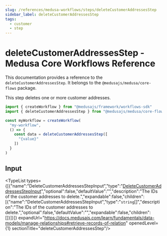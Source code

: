 ```yaml
---
slug: /references/medusa-workflows/steps/deleteCustomerAddressesStep
sidebar_label: deleteCustomerAddressesStep
tags:
  - customer
  - step
---
```



# deleteCustomerAddressesStep - Medusa Core Workflows Reference

This documentation provides a reference to the `deleteCustomerAddressesStep`. It belongs to the `@medusajs/medusa/core-flows` package.

This step deletes one or more customer addresses.

```ts title="src/workflows/my-workflow.ts"
import { createWorkflow } from "@medusajs/framework/workflows-sdk"
import { deleteCustomerAddressesStep } from "@medusajs/medusa/core-flows"

const myWorkflow = createWorkflow(
  "my-workflow",
  () => {
    const data = deleteCustomerAddressesStep([
      "{value}"
    ])
  }
)
```
  

## Input

<TypeList types={[{"name":"DeleteCustomerAddressesStepInput","type":"[DeleteCustomerAddressesStepInput](../../../../types/core_flows.DeleteCustomerAddressesStepInput/page.mdx)","optional":false,"defaultValue":"","description":"The IDs of the customer addresses to delete.","expandable":false,"children":[{"name":"DeleteCustomerAddressesStepInput","type":"`string`[]","description":"The IDs of the customer addresses to delete.","optional":false,"defaultValue":"","expandable":false,"children":[]}]}]} expandUrl="https://docs.medusajs.com/learn/fundamentals/data-models/manage-relationships#retrieve-records-of-relation" openedLevel={1} sectionTitle="deleteCustomerAddressesStep"/>
